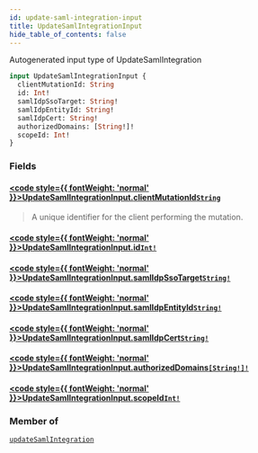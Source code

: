 ```yaml
---
id: update-saml-integration-input
title: UpdateSamlIntegrationInput
hide_table_of_contents: false
---
```








Autogenerated input type of UpdateSamlIntegration

```graphql
input UpdateSamlIntegrationInput {
  clientMutationId: String
  id: Int!
  samlIdpSsoTarget: String!
  samlIdpEntityId: String!
  samlIdpCert: String!
  authorizedDomains: [String!]!
  scopeId: Int!
}
```


### Fields

#### [<code style={{ fontWeight: 'normal' }}>UpdateSamlIntegrationInput.<b>clientMutationId</b></code>](#)<Bullet />[`String`](/api/graphql/documentation/scalars/string) <Badge class="secondary" text="scalar"/>
> A unique identifier for the client performing the mutation.
> 

#### [<code style={{ fontWeight: 'normal' }}>UpdateSamlIntegrationInput.<b>id</b></code>](#)<Bullet />[`Int!`](/api/graphql/documentation/scalars/int) <Badge class="secondary" text="non-null"/> <Badge class="secondary" text="scalar"/>
> 
> 

#### [<code style={{ fontWeight: 'normal' }}>UpdateSamlIntegrationInput.<b>samlIdpSsoTarget</b></code>](#)<Bullet />[`String!`](/api/graphql/documentation/scalars/string) <Badge class="secondary" text="non-null"/> <Badge class="secondary" text="scalar"/>
> 
> 

#### [<code style={{ fontWeight: 'normal' }}>UpdateSamlIntegrationInput.<b>samlIdpEntityId</b></code>](#)<Bullet />[`String!`](/api/graphql/documentation/scalars/string) <Badge class="secondary" text="non-null"/> <Badge class="secondary" text="scalar"/>
> 
> 

#### [<code style={{ fontWeight: 'normal' }}>UpdateSamlIntegrationInput.<b>samlIdpCert</b></code>](#)<Bullet />[`String!`](/api/graphql/documentation/scalars/string) <Badge class="secondary" text="non-null"/> <Badge class="secondary" text="scalar"/>
> 
> 

#### [<code style={{ fontWeight: 'normal' }}>UpdateSamlIntegrationInput.<b>authorizedDomains</b></code>](#)<Bullet />[`[String!]!`](/api/graphql/documentation/scalars/string) <Badge class="secondary" text="non-null"/> <Badge class="secondary" text="scalar"/>
> 
> 

#### [<code style={{ fontWeight: 'normal' }}>UpdateSamlIntegrationInput.<b>scopeId</b></code>](#)<Bullet />[`Int!`](/api/graphql/documentation/scalars/int) <Badge class="secondary" text="non-null"/> <Badge class="secondary" text="scalar"/>
> 
> 



### Member of

[`updateSamlIntegration`](/api/graphql/documentation/mutations/update-saml-integration)  <Badge class="secondary" text="mutation"/>



